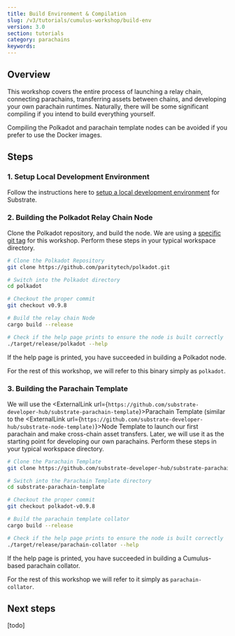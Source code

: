 ```yaml
---
title: Build Environment & Compilation
slug: /v3/tutorials/cumulus-workshop/build-env
version: 3.0 
section: tutorials
category: parachains
keywords:
---
```


## Overview

This workshop covers the entire process of launching a relay chain, connecting parachains,
transferring assets between chains, and developing your own parachain runtimes. Naturally, there
will be some significant compiling if you intend to build everything yourself.

Compiling the Polkadot and parachain template nodes can be avoided if you prefer to use the
Docker images.

## Steps 
### 1. Setup Local Development Environment

Follow the instructions here to [setup a local development environment](/v3/docs/getting-started/overview)
for Substrate.

### 2. Building the Polkadot Relay Chain Node

Clone the Polkadot repository, and build the node. We are using a
[specific git tag](/#versions-of-software) for this workshop. Perform these steps in your typical
workspace directory.

```bash
# Clone the Polkadot Repository
git clone https://github.com/paritytech/polkadot.git

# Switch into the Polkadot directory
cd polkadot

# Checkout the proper commit
git checkout v0.9.8

# Build the relay chain Node
cargo build --release

# Check if the help page prints to ensure the node is built correctly
./target/release/polkadot --help
```

If the help page is printed, you have succeeded in building a Polkadot node.

For the rest of this workshop, we will refer to this binary simply as `polkadot`.

### 3. Building the Parachain Template

We will use the <ExternalLink url={`https://github.com/substrate-developer-hub/substrate-parachain-template`}>Parachain Template </ExternalLink>
(similar to the <ExternalLink url={`https://github.com/substrate-developer-hub/substrate-node-template)`}>Node Template </ExternalLink>
to launch our first parachain and make cross-chain asset transfers. Later, we will
use it as the starting point for developing our own parachains. Perform these steps in your typical
workspace directory.

```bash
# Clone the Parachain Template
git clone https://github.com/substrate-developer-hub/substrate-parachain-template

# Switch into the Parachain Template directory
cd substrate-parachain-template

# Checkout the proper commit
git checkout polkadot-v0.9.8

# Build the parachain template collator
cargo build --release

# Check if the help page prints to ensure the node is built correctly
./target/release/parachain-collator --help
```

If the help page is printed, you have succeeded in building a Cumulus-based parachain collator.

For the rest of this workshop we will refer to it simply as `parachain-collator`.

## Next steps
[todo]